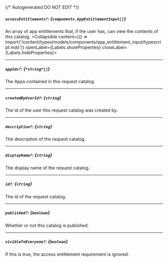 {/* Autogenerated DO NOT EDIT  */}

##### `accessEntitlements?`: *{`components.AppEntitlementInput[]`}*
An array of app entitlements that, if the user has, can view the contents of this catalog.
<Collapsible content={() => import('/content/types/models/components/app_entitlement_input/typescript.mdx')} openLabel={Labels.showProperties} closeLabel={Labels.hideProperties}>
</Collapsible>

---
##### `appIds?`: *{`*string*[]`}*
The Apps contained in this request catalog.

---
##### `createdByUserId?`: *{`string`}*
The id of the user this request catalog was created by.

---
##### `description?`: *{`string`}*
The description of the request catalog.

---
##### `displayName?`: *{`string`}*
The display name of the request catalog.

---
##### `id?`: *{`string`}*
The id of the request catalog.

---
##### `published?`: *{`boolean`}*
Whether or not this catalog is published.

---
##### `visibleToEveryone?`: *{`boolean`}*
If this is true, the access entitlement requirement is ignored.


